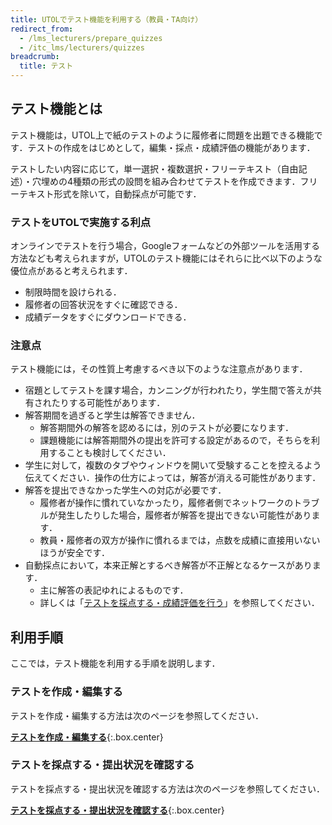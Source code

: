 ```yaml
---
title: UTOLでテスト機能を利用する（教員・TA向け）
redirect_from:
  - /lms_lecturers/prepare_quizzes
  - /itc_lms/lecturers/quizzes
breadcrumb:
  title: テスト
---
```


## テスト機能とは

テスト機能は，UTOL上で紙のテストのように履修者に問題を出題できる機能です．テストの作成をはじめとして，編集・採点・成績評価の機能があります．

テストしたい内容に応じて，単一選択・複数選択・フリーテキスト（自由記述）・穴埋めの4種類の形式の設問を組み合わせてテストを作成できます．フリーテキスト形式を除いて，自動採点が可能です．

### テストをUTOLで実施する利点
オンラインでテストを行う場合，Googleフォームなどの外部ツールを活用する方法なども考えられますが，UTOLのテスト機能にはそれらに比べ以下のような優位点があると考えられます．

- 制限時間を設けられる．
- 履修者の回答状況をすぐに確認できる．
- 成績データをすぐにダウンロードできる．

### 注意点
テスト機能には，その性質上考慮するべき以下のような注意点があります．

- 宿題としてテストを課す場合，カンニングが行われたり，学生間で答えが共有されたりする可能性があります．
- 解答期間を過ぎると学生は解答できません．
    - 解答期間外の解答を認めるには，別のテストが必要になります．
    - 課題機能には解答期間外の提出を許可する設定があるので，そちらを利用することも検討してください．
- 学生に対して，複数のタブやウィンドウを開いて受験することを控えるよう伝えてください．操作の仕方によっては，解答が消える可能性があります．
- 解答を提出できなかった学生への対応が必要です．
    - 履修者が操作に慣れていなかったり，履修者側でネットワークのトラブルが発生したりした場合，履修者が解答を提出できない可能性があります．
    - 教員・履修者の双方が操作に慣れるまでは，点数を成績に直接用いないほうが安全です．
- 自動採点において，本来正解とするべき解答が不正解となるケースがあります．
    - 主に解答の表記ゆれによるものです．
    - 詳しくは「[テストを採点する・成績評価を行う](grade_and_evaluate)」を参照してください．

## 利用手順

ここでは，テスト機能を利用する手順を説明します．

### テストを作成・編集する

テストを作成・編集する方法は次のページを参照してください．

**[テストを作成・編集する](create)**{:.box.center}

### テストを採点する・提出状況を確認する

テストを採点する・提出状況を確認する方法は次のページを参照してください．

**[テストを採点する・提出状況を確認する](grade_and_evaluate)**{:.box.center}
